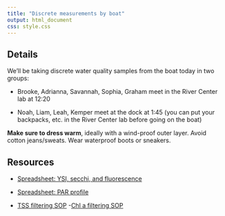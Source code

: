 ```yaml
---
title: "Discrete measurements by boat"
output: html_document
css: style.css
---
```


## Details

We'll be taking discrete water quality samples from the boat today in two groups:

- Brooke, Adrianna, Savannah, Sophia, Graham meet in the River Center lab at 12:20
  
- Noah, Liam, Leah, Kemper meet at the dock at 1:45 (you can put your backpacks, etc. in the River Center lab before going on the boat)

**Make sure to dress warm**, ideally with a wind-proof outer layer. Avoid cotton jeans/sweats. Wear waterproof boots or sneakers.

## Resources

- [Spreadsheet: YSI, secchi, and fluorescence](https://docs.google.com/spreadsheets/d/1TNuOyr2031jiTJS3mreCKCr4LfcJKxHhOsyJv3eaitU/edit?gid=0#gid=0)

- [Spreadsheet: PAR profile](https://docs.google.com/spreadsheets/d/1OR_iyCXOUGX7zFtkHblEYv1u6rwX_naqYzRR0Lx5-rc/edit?gid=0#gid=0)

- [TSS filtering SOP](https://smr-monitoring.github.io/sop/tss.html)
-[Chl a filtering SOP](https://smr-monitoring.github.io/sop/chl-filtering.html)
